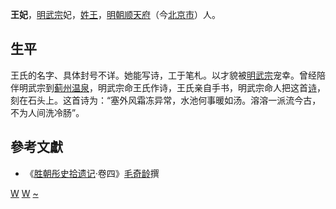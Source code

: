 '''王妃'''，[[明武宗|明武宗]]妃，[[王姓|姓王]]，[[明朝|明朝]][[顺天府|顺天府]]（今[[北京市|北京市]]）人。
==生平==

王氏的名字、具体封号不详。她能写诗，工于笔札。以才貌被[[明武宗|明武宗]]宠幸。曾经陪伴明武宗到[[蓟州_(古代)|蓟州]][[温泉|温泉]]，明武宗命王氏作诗，王氏亲自手书，明武宗命人把这首[[诗|诗]]，刻在石头上。这首诗为：“塞外风霜冻异常，水池何事暖如汤。溶溶一派流今古，不为人间洗冷肠”。

==參考文獻==
* 《[[胜朝彤史拾遗记|胜朝彤史拾遗记]]·卷四》[[毛奇龄|毛奇龄]]撰

{{明武宗皇室}}
[[Category:明武宗妃|W]]
[[Category:北京人|W]]
[[Category:王姓|~]]
